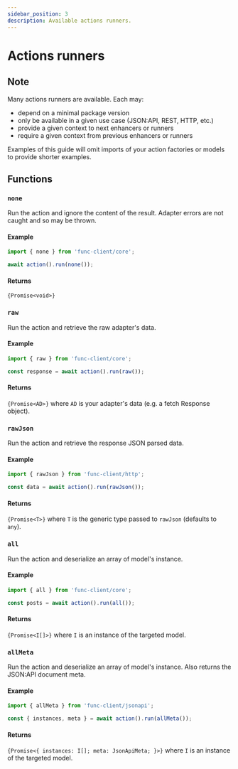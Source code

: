```yaml
---
sidebar_position: 3
description: Available actions runners.
---
```



# Actions runners

## Note

Many actions runners are available. Each may:

- <Chip>depend</Chip> on a minimal package version
- <Chip color="primary">only</Chip> be available in a given use case
(JSON:API, REST, HTTP, etc.)
- <Chip color="success">provide</Chip> a given context to next enhancers
or runners
- <Chip color="danger">require</Chip> a given context from previous enhancers
or runners

Examples of this guide will omit imports of your action factories or models to
provide shorter examples.

## Functions

### `none`

<FunctionInfo requires="Adapter" />

Run the action and ignore the content of the result.
Adapter errors are not caught and so may be thrown.

#### Example

```javascript
import { none } from 'func-client/core';

await action().run(none());
```

#### Returns

`{Promise<void>}`

### `raw`

<FunctionInfo requires="Adapter" />

Run the action and retrieve the raw adapter's data.

#### Example

```javascript
import { raw } from 'func-client/core';

const response = await action().run(raw());
```

#### Returns

`{Promise<AD>}` where `AD` is your adapter's data (e.g. a fetch Response
object).

### `rawJson`

<FunctionInfo requires="Adapter" only="HTTP" />

Run the action and retrieve the response JSON parsed data.

#### Example

```javascript
import { rawJson } from 'func-client/http';

const data = await action().run(rawJson());
```

#### Returns

`{Promise<T>}` where `T` is the generic type passed to `rawJson`
(defaults to `any`).

### `all`

<FunctionInfo requires="Adapter, Deserializer, Model" />

Run the action and deserialize an array of model's instance.

#### Example

```javascript
import { all } from 'func-client/core';

const posts = await action().run(all());
```

#### Returns

`{Promise<I[]>}` where `I` is an instance of the targeted model.

### `allMeta`

<FunctionInfo requires="Adapter, Deserializer, Model" only="JSON:API" />

Run the action and deserialize an array of model's instance.
Also returns the JSON:API document meta.

#### Example

```javascript
import { allMeta } from 'func-client/jsonapi';

const { instances, meta } = await action().run(allMeta());
```

#### Returns

`{Promise<{ instances: I[]; meta: JsonApiMeta; }>}` where `I` is an instance of the targeted model.
